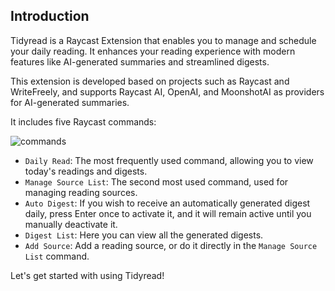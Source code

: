 ## Introduction

Tidyread is a Raycast Extension that enables you to manage and schedule your daily reading. It enhances your reading experience with modern features like AI-generated summaries and streamlined digests.

This extension is developed based on projects such as Raycast and WriteFreely, and supports Raycast AI, OpenAI, and MoonshotAI as providers for AI-generated summaries.

It includes five Raycast commands:

![commands](https://tidyread.s3.us-west-2.amazonaws.com/tidyread_commands.png)

-   `Daily Read`: The most frequently used command, allowing you to view today's readings and digests.
-   `Manage Source List`: The second most used command, used for managing reading sources.
-   `Auto Digest`: If you wish to receive an automatically generated digest daily, press Enter once to activate it, and it will remain active until you manually deactivate it.
-   `Digest List`: Here you can view all the generated digests.
-   `Add Source`: Add a reading source, or do it directly in the `Manage Source List` command.

Let's get started with using Tidyread!